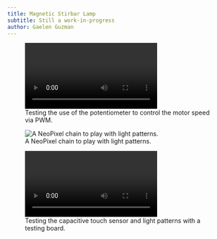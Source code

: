 ```yaml
---
title: Magnetic Stirbar Lamp
subtitle: Still a work-in-progress
author: Gaelen Guzman
---
```


:::{.border}
![Testing the use of the potentiometer to control the motor speed via PWM.](/assets/images/MagneticStirbarLamp/PotAndMotorDriver_testing.mp4){group="MagneticStirbarLamp"}
:::

:::{.border}
![A NeoPixel chain to play with light patterns.](/assets/images/MagneticStirbarLamp/Lights.jpeg){group="MagneticStirbarLamp"}
:::

:::{.border}
![Testing the capacitive touch sensor and light patterns with a testing board.](/assets/images/MagneticStirbarLamp/Lights_testing.mp4){group="MagneticStirbarLamp"}
:::